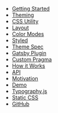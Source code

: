 
- [Getting Started](/getting-started)
- [Theming](/theming)
- [CSS Utility](/css)
- [Layout](/layout)
- [Color Modes](/color-modes)
- [Styled](/styled)
- [Theme Spec](/theme-spec)
- [Gatsby Plugin](/gatsby-plugin)
- [Custom Pragma](/custom-pragma)
- [How it Works](/how-it-works)
- [API](/api)
- [Motivation](/motivation)
- [Demo](/demo)
- [Typography.js](/typography)
- [Static CSS](/static-css)
- [GitHub](https://github.com/system-ui/theme-ui)
